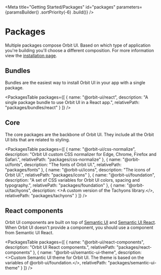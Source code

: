
<Meta
    title="Getting Started/Packages"
    id="packages"
    parameters={paramsBuilder()
        .sortPriority(-6)
        .build()}
/>

# Packages

Multiple packages compose Orbit UI. Based on which type of application you're building you'll choose a different composition. For more information view the [installation page](?path=/docs/getting-started-installation--page).

## Bundles

Bundles are the easiest way to install Orbit UI in your app with a single package.

<PackagesTable
    packages={[
        { name: "@orbit-ui/react", description: "A single package bundle to use Orbit UI in a React app.", relativePath: "packages/bundles/react" }
    ]}
/>

## Core

The core packages are the backbone of Orbit UI. They include all the Orbit UI bits that are related to styling.

<PackagesTable
    packages={[
        { name: "@orbit-ui/css-normalize", description: "Orbit UI custom CSS normalizer for Edge, Chrome, Firefox and Safari.", relativePath: "packages/css-normalize" },
        { name: "@orbit-ui/fonts", description: "The fonts of Orbit UI.", relativePath: "packages/fonts" },
        { name: "@orbit-ui/icons", description: "The icons of Orbit UI.", relativePath: "packages/icons" },
        { name: "@orbit-ui/foundation", description: "A set of CSS variables for Orbit UI colors, spacing and typography.", relativePath: "packages/foundation" },
        { name: "@orbit-ui/tachyons", description: <>A custom version of the <ExternalLink href="https://github.com/tachyons-css/tachyons">Tachyons library</ExternalLink>.</>, relativePath: "packages/tachyons" }
    ]}
/>

## React components

Orbit UI components are built on top of [Semantic UI](https://semantic-ui.com/) and [Semantic UI React](https://react.semantic-ui.com/). When Orbit UI doesn't provide a component, you should use a component from Semantic UI React.

<PackagesTable
    packages={[
        { name: "@orbit-ui/react-components", description: "Orbit UI React components.", relativePath: "packages/react-components" },
        { name: "@orbit-ui/semantic-ui-theme", description: <>Custom <ExternalLink href="https://semantic-ui.com">Semantic UI</ExternalLink> theme for Orbit UI. The theme is based on the variables of @orbit-ui/foundation.</>, relativePath: "packages/semantic-ui-theme" }
    ]}
/>



